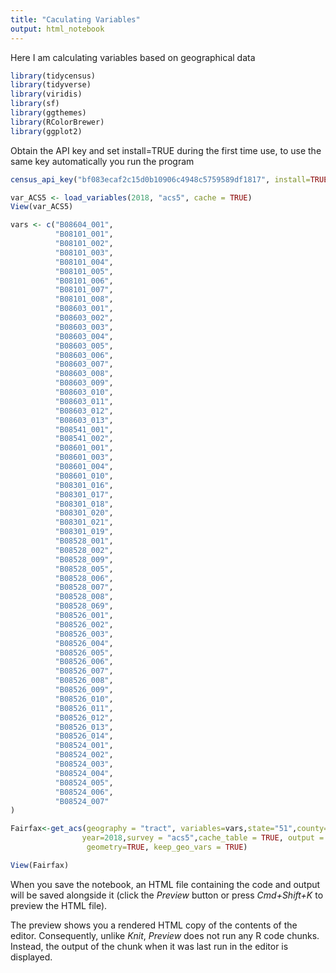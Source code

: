 ```yaml
---
title: "Caculating Variables"
output: html_notebook
---
```


Here I am calculating variables based on geographical data

```r
library(tidycensus)
library(tidyverse)
library(viridis)
library(sf)
library(ggthemes)
library(RColorBrewer)
library(ggplot2)
```

Obtain the API key and set install=TRUE during the first time use, to use the same key automatically you run the program 
```r
census_api_key("bf083ecaf2c15d0b10906c4948c5759589df1817", install=TRUE)
```

```r
var_ACS5 <- load_variables(2018, "acs5", cache = TRUE)
View(var_ACS5)
```

```r
vars <- c("B08604_001", 
          "B08101_001",
          "B08101_002",
          "B08101_003",
          "B08101_004",
          "B08101_005",
          "B08101_006",
          "B08101_007",
          "B08101_008",
          "B08603_001",
          "B08603_002",
          "B08603_003",
          "B08603_004",
          "B08603_005",
          "B08603_006",
          "B08603_007",
          "B08603_008",
          "B08603_009",
          "B08603_010",
          "B08603_011",
          "B08603_012",
          "B08603_013",
          "B08541_001",
          "B08541_002",
          "B08601_001",
          "B08601_003",
          "B08601_004",
          "B08601_010",
          "B08301_016",
          "B08301_017",
          "B08301_018",
          "B08301_020",
          "B08301_021",
          "B08301_019",
          "B08528_001",
          "B08528_002",
          "B08528_009",
          "B08528_005",
          "B08528_006",
          "B08528_007",
          "B08528_008",
          "B08528_069",
          "B08526_001",
          "B08526_002",
          "B08526_003",
          "B08526_004",
          "B08526_005",
          "B08526_006",
          "B08526_007",
          "B08526_008",
          "B08526_009",
          "B08526_010",
          "B08526_011",
          "B08526_012",
          "B08526_013",
          "B08526_014",
          "B08524_001",
          "B08524_002",
          "B08524_003",
          "B08524_004",
          "B08524_005",
          "B08524_006",
          "B08524_007"
)
```

```r
Fairfax<-get_acs(geography = "tract", variables=vars,state="51",county="059", 
                year=2018,survey = "acs5",cache_table = TRUE, output = "wide",
                 geometry=TRUE, keep_geo_vars = TRUE)
```

```r
View(Fairfax)
```

When you save the notebook, an HTML file containing the code and output will be saved alongside it (click the *Preview* button or press *Cmd+Shift+K* to preview the HTML file). 

The preview shows you a rendered HTML copy of the contents of the editor. Consequently, unlike *Knit*, *Preview* does not run any R code chunks. Instead, the output of the chunk when it was last run in the editor is displayed.

